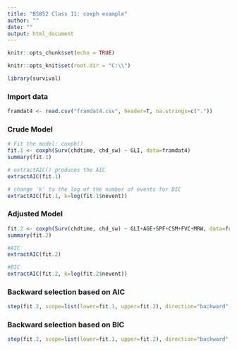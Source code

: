 ---
title: "BS852 Class 11: coxph example"
author: ""
date: "" 
output: html_document
---

```{r setup, include=FALSE}
knitr::opts_chunk$set(echo = TRUE)

knitr::opts_knit$set(root.dir = "C:\\")

library(survival)
```

### Import data
```{r}
framdat4 <- read.csv("framdat4.csv", header=T, na.strings=c("."))
```  

   
### Crude Model    
```{r }
# Fit the model: coxph()
fit.1 <- coxph(Surv(chdtime, chd_sw) ~ GLI, data=framdat4)
summary(fit.1)

# extractAIC() produces the AIC
extractAIC(fit.1)

# change 'k' to the log of the number of events for BIC
extractAIC(fit.1, k=log(fit.1$nevent))

```

### Adjusted Model
```{r }
fit.2 <- coxph(Surv(chdtime, chd_sw) ~ GLI+AGE+SPF+CSM+FVC+MRW, data=framdat4)
summary(fit.2)

#AIC
extractAIC(fit.2)

#BIC
extractAIC(fit.2, k=log(fit.2$nevent))

```

### Backward selection based on AIC 
```{r}

step(fit.2, scope=list(lower=fit.1, upper=fit.2), direction="backward", data=framdat4)

```

### Backward selection based on BIC 
```{r}

step(fit.2, scope=list(lower=fit.1, upper=fit.2), direction="backward", k=log(fit.2$nevent), data=framdat4)

```

